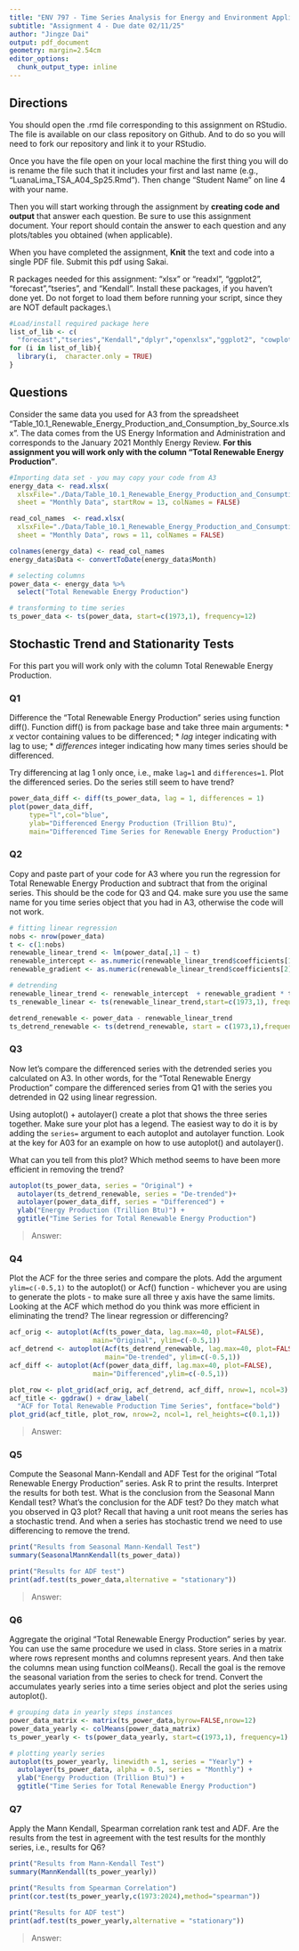 ```yaml
---
title: "ENV 797 - Time Series Analysis for Energy and Environment Applications | Spring 2025"
subtitle: "Assignment 4 - Due date 02/11/25"
author: "Jingze Dai"
output: pdf_document
geometry: margin=2.54cm
editor_options: 
  chunk_output_type: inline
---
```

  
## Directions
  
You should open the .rmd file corresponding to this assignment on RStudio. The file is available on our class repository on Github. And to do so you will need to fork our repository and link it to your RStudio.  

Once you have the file open on your local machine the first thing you will do is rename the file such that it includes your first and last name (e.g., "LuanaLima_TSA_A04_Sp25.Rmd"). Then change "Student Name" on line 4 with your name. 

Then you will start working through the assignment by  **creating code and output** that answer each question. Be sure to use this assignment document. Your report should contain the answer to each question and any plots/tables you obtained (when applicable).

When you have completed the assignment, **Knit** the text and code into a single PDF file. Submit this pdf using Sakai. 

R packages needed for this assignment: "xlsx" or "readxl", "ggplot2", "forecast","tseries", and "Kendall". Install these packages, if you haven't done yet. Do not forget to load them before running your script, since they are NOT default packages.\\

```r
#Load/install required package here
list_of_lib <- c(
  "forecast","tseries","Kendall","dplyr","openxlsx","ggplot2", "cowplot")
for (i in list_of_lib){
  library(i,  character.only = TRUE)
}
```

## Questions 

Consider the same data you used for A3 from the spreadsheet "Table_10.1_Renewable_Energy_Production_and_Consumption_by_Source.xlsx". The data comes from the US Energy Information and Administration and corresponds to the January 2021 Monthly Energy Review. **For this assignment you will work only with the column "Total Renewable Energy Production"**. 

```r
#Importing data set - you may copy your code from A3
energy_data <- read.xlsx(
  xlsxFile="./Data/Table_10.1_Renewable_Energy_Production_and_Consumption_by_Source.xlsx",
  sheet = "Monthly Data", startRow = 13, colNames = FALSE)

read_col_names  <- read.xlsx(
  xlsxFile="./Data/Table_10.1_Renewable_Energy_Production_and_Consumption_by_Source.xlsx",
  sheet = "Monthly Data", rows = 11, colNames = FALSE)

colnames(energy_data) <- read_col_names
energy_data$Data <- convertToDate(energy_data$Month)

# selecting columns
power_data <- energy_data %>% 
  select("Total Renewable Energy Production")

# transforming to time series
ts_power_data <- ts(power_data, start=c(1973,1), frequency=12)
```


## Stochastic Trend and Stationarity Tests

For this part you will work only with the column Total Renewable Energy Production. 

### Q1

Difference the "Total Renewable Energy Production" series using function diff(). Function diff() is from package base and take three main arguments:
* *x* vector containing values to be differenced;
* *lag* integer indicating with lag to use;
* *differences* integer indicating how many times series should be differenced.

Try differencing at lag 1 only once, i.e., make `lag=1` and `differences=1`. Plot the differenced series. Do the series still seem to have trend?

```r
power_data_diff <- diff(ts_power_data, lag = 1, differences = 1)
plot(power_data_diff,
     type="l",col="blue",
     ylab="Differenced Energy Production (Trillion Btu)",
     main="Differenced Time Series for Renewable Energy Production") 
```


### Q2
Copy and paste part of your code for A3 where you run the regression for Total Renewable Energy Production and subtract that from the original series. This should be the code for Q3 and Q4. make sure you use the same name for you time series object that you had in A3, otherwise the code will not work.

```r
# fitting linear regression
nobs <- nrow(power_data)
t <- c(1:nobs)
renewable_linear_trend <- lm(power_data[,1] ~ t)
renewable_intercept <- as.numeric(renewable_linear_trend$coefficients[1])
renewable_gradient <- as.numeric(renewable_linear_trend$coefficients[2])

# detrending 
renewable_linear_trend <- renewable_intercept  + renewable_gradient * t
ts_renewable_linear <- ts(renewable_linear_trend,start=c(1973,1), frequency=12)

detrend_renewable <- power_data - renewable_linear_trend
ts_detrend_renewable <- ts(detrend_renewable, start = c(1973,1),frequency=12)
```

### Q3
Now let's compare the differenced series with the detrended series you calculated on A3. In other words, for the "Total Renewable Energy Production" compare the differenced series from Q1 with the series you detrended in Q2 using linear regression. 

Using autoplot() + autolayer() create a plot that shows the three series together. Make sure your plot has a legend. The easiest way to do it is by adding the `series=` argument to each autoplot and autolayer function. Look at the key for A03 for an example on how to use autoplot() and autolayer(). 

What can you tell from this plot? Which method seems to have been more efficient in removing the trend?

```r
autoplot(ts_power_data, series = "Original") +
  autolayer(ts_detrend_renewable, series = "De-trended")+
  autolayer(power_data_diff, series = "Differenced") +
  ylab("Energy Production (Trillion Btu)") +
  ggtitle("Time Series for Total Renewable Energy Production")
```

> Answer: 

### Q4
Plot the ACF for the three series and compare the plots. Add the argument `ylim=c(-0.5,1)` to the autoplot() or Acf() function - whichever you are using to generate the plots - to make sure all three y axis have the same limits. Looking at the ACF which method do you think was more efficient in eliminating the trend? The linear regression or differencing?

```r
acf_orig <- autoplot(Acf(ts_power_data, lag.max=40, plot=FALSE),
                     main="Original", ylim=c(-0.5,1))
acf_detrend <- autoplot(Acf(ts_detrend_renewable, lag.max=40, plot=FALSE),
                        main="De-trended", ylim=c(-0.5,1))
acf_diff <- autoplot(Acf(power_data_diff, lag.max=40, plot=FALSE),
                     main="Differenced",ylim=c(-0.5,1))

plot_row <- plot_grid(acf_orig, acf_detrend, acf_diff, nrow=1, ncol=3)
acf_title <- ggdraw() + draw_label(
  "ACF for Total Renewable Production Time Series", fontface="bold")
plot_grid(acf_title, plot_row, nrow=2, ncol=1, rel_heights=c(0.1,1))
```

> Answer: 

### Q5
Compute the Seasonal Mann-Kendall and ADF Test for the original "Total Renewable Energy Production" series. Ask R to print the results. Interpret the results for both test. What is the conclusion from the Seasonal Mann Kendall test? What's the conclusion for the ADF test? Do they match what you observed in Q3 plot? Recall that having a unit root means the series has a stochastic trend. And when a series has stochastic trend we need to use differencing to remove the trend.

```r
print("Results from Seasonal Mann-Kendall Test")
summary(SeasonalMannKendall(ts_power_data))

print("Results for ADF test")
print(adf.test(ts_power_data,alternative = "stationary"))
```

> Answer: 

### Q6
Aggregate the original "Total Renewable Energy Production" series by year. You can use the same procedure we used in class. Store series in a matrix where rows represent months and columns represent years. And then take the columns mean using function colMeans(). Recall the goal is the remove the seasonal variation from the series to check for trend. Convert the accumulates yearly series into a time series object and plot the series using autoplot().

```r
# grouping data in yearly steps instances
power_data_matrix <- matrix(ts_power_data,byrow=FALSE,nrow=12)
power_data_yearly <- colMeans(power_data_matrix)
ts_power_yearly <- ts(power_data_yearly, start=c(1973,1), frequency=1)

# plotting yearly series
autoplot(ts_power_yearly, linewidth = 1, series = "Yearly") +
  autolayer(ts_power_data, alpha = 0.5, series = "Monthly") +
  ylab("Energy Production (Trillion Btu)") +
  ggtitle("Time Series for Total Renewable Energy Production")
```

### Q7
Apply the Mann Kendall, Spearman correlation rank test and ADF. Are the results from the test in agreement with the test results for the monthly series, i.e., results for Q6?

```r
print("Results from Mann-Kendall Test")
summary(MannKendall(ts_power_yearly))

print("Results from Spearman Correlation")
print(cor.test(ts_power_yearly,c(1973:2024),method="spearman"))

print("Results for ADF test")
print(adf.test(ts_power_yearly,alternative = "stationary"))
```

> Answer: 